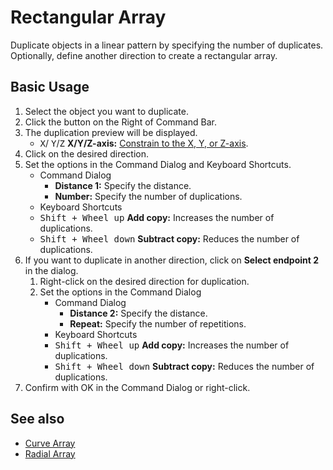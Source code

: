 
# Rectangular Array

<Reference shortcut="" command="Rectangular Array" button="Right of Command Bar" />

Duplicate objects in a linear pattern by specifying the number of duplicates. Optionally, define another direction to create a rectangular array.

## Basic Usage

1. Select the object you want to duplicate.
2. Click the button <ButtonIcon type="button-rectangular-array" /> on the Right of Command Bar.
3. The duplication preview will be displayed.
   - <kbd>X</kbd>/ <kbd>Y</kbd>/<kbd>Z</kbd> **X/Y/Z-axis:** [Constrain to the X, Y, or Z-axis](/tool/sketching-essentials#constrain-to-an-axis).
4. Click on the desired direction.
5. Set the options in the Command Dialog and Keyboard Shortcuts.
   - <Kst>Command Dialog</Kst>
      - **Distance 1:** Specify the distance.
      - **Number:** Specify the number of duplications.
   - <Kst>Keyboard Shortcuts</Kst>
   - <kbd>Shift + Wheel up</kbd> **Add copy:** Increases the number of duplications.
   - <kbd>Shift + Wheel down</kbd> **Subtract copy:** Reduces the number of duplications.
6. If you want to duplicate in another direction, click on **Select endpoint 2** in the dialog.
   1. Right-click on the desired direction for duplication.
   2. Set the options in the Command Dialog 
      - <Kst>Command Dialog</Kst>
         - **Distance 2:** Specify the distance.
         - **Repeat:** Specify the number of repetitions.
      - <Kst>Keyboard Shortcuts</Kst>
      - <kbd>Shift + Wheel up</kbd> **Add copy:** Increases the number of duplications.
      - <kbd>Shift + Wheel down</kbd> **Subtract copy:** Reduces the number of duplications.
7. Confirm with OK in the Command Dialog or right-click.

## See also
- [Curve Array](curve-array)
- [Radial Array](radial-array)